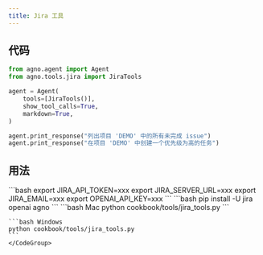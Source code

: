 ```yaml
---
title: Jira 工具
---
```


## 代码

```python cookbook/tools/jira_tools.py
from agno.agent import Agent
from agno.tools.jira import JiraTools

agent = Agent(
    tools=[JiraTools()],
    show_tool_calls=True,
    markdown=True,
)

agent.print_response("列出项目 'DEMO' 中的所有未完成 issue")
agent.print_response("在项目 'DEMO' 中创建一个优先级为高的任务")
```

## 用法

<Steps>
  <Snippet file="create-venv-step.mdx" />

  <Step title="设置您的 Jira 凭证">
    ```bash
    export JIRA_API_TOKEN=xxx
    export JIRA_SERVER_URL=xxx
    export JIRA_EMAIL=xxx
    export OPENAI_API_KEY=xxx
    ```
  </Step>

  <Step title="安装库">
    ```bash
    pip install -U jira openai agno
    ```
  </Step>

  <Step title="运行 Agent">
    <CodeGroup>
    ```bash Mac
    python cookbook/tools/jira_tools.py
    ```

    ```bash Windows
    python cookbook/tools/jira_tools.py
    ```
    </CodeGroup>
  </Step>
</Steps>